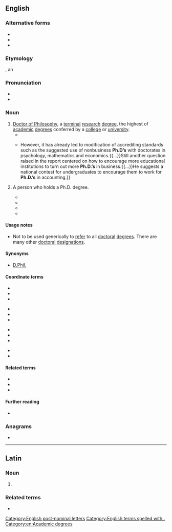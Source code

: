 {{also|Ph. D.|PhD}}
==English==

===Alternative forms===
* {{l|en|Ph.D}}
* {{l|en|PhD}}
* {{l|en|Ph. D.}}

===Etymology===
{{obor|en|la-med|Ph.D.}}, an {{abbrev|la|Philosophiae Doctor|t=Doctor of Philosophy|nocap=1|nocat=1}}

===Pronunciation===
* {{IPA|en|/ˈpiːˌeɪ̯tʃˈdiː/}}
* {{audio|en|LL-Q1860 (eng)-Vealhurl-Ph.D..wav |Audio (Southern England)}}

===Noun===
{{en-noun|Ph.D's|Ph.D.'s|+}}

# [[Doctor of Philosophy]], a [[terminal]] [[research]] [[degree]], the highest of [[academic]] [[degree]]s conferred by a [[college]] or [[university]].
#* {{quote-journal|en|title=24 Local Students Among ‘U’ Graduates|journal=[[w:Daily Herald (Utah)|The Daily Herald]]|volume_plain=98th year|issue=214|location=Provo, Utah|date=27 May 1971|page=6|pageurl=https://www.newspapers.com/newspage/468315378/|passage='''Ph.D’s''' will go to Kirk G. Rasmussen and Val Hicks.}}
#* {{quote-journal|en|title=Business schools take action to alleviate teacher shortages|journal=[[w:The Southern Illinoisan|Southern Illinoisan]]|volume=90|issue=195|location=Carbondale, Ill.|date=20 August 1982|page=A-4|pageurl=https://www.newspapers.com/newspage/82762518/|passage=The shortage of holders of '''Ph.D’s''' in business school subjects has grown so severe in recent years that a panel was set up in 1980 by the American Assembly of Collegiate Schools of Business to study the problem.{{...}}However, it has already led to modification of accrediting standards such as the suggested use of nonbusiness '''Ph.D’s''' with doctorates in psychology, mathematics and economics.{{...}}Still another question raised in the report centered on how to encourage more educational institutions to turn out more '''Ph.D.’s''' in business.{{...}}He suggests a national contest for undergraduates to encourage them to work for '''Ph.D.’s''' in accounting.}}
# {{lb|en|informal}} A person who holds a Ph.D. degree.
#* {{quote-journal|en|title=Doctorates Are Received by Six|journal=[[w:Lincoln Journal Star|Sunday Journal and Star]]|volume_plain=94th year|issue=9|location=Lincoln, Neb.|date=26 February 1961|page=3B|pageurl=https://www.newspapers.com/newspage/43520227/|passage=There are 12 '''Ph.D’s''' in the Concordia faculty of 62, according to Dr. P. A. Zimmerman, President, with others nearing the completion of doctorate requirements.}}
#* {{quote-journal|en|title=Ph.D’s Finding Job Prospects Depressing|journal=[[w:Pensacola News Journal|The Pensacola News]]|url=https://www.newspapers.com/newspage/264512597/|location=Pensacola, Fla.|date=14 January 1971|passage=The uncertainty of the job market has a new meaning for '''Ph.D’s''' these days: Prospects Highly Depressing.}}
#* {{quote-journal|en|author=Cecilia Bush|title=Flying high, firmly grounded|journal=The Catholic Advance|volume=CXXII|issue=34|location=Wichita, Kan.|date=1 September 1988|page=1|pageurl=https://www.newspapers.com/newspage/179478191/|columns=1–2|passage=He also directs a post-doctoral program in behavioral medicine in which '''Ph.D’s''' receive training for very special kinds of treatment.}}
#* {{quote-book |en|author=Lucy Chronic, Halka Chronic |title=Pages of Stone |publisher=The Mountaineers Books |edition=second |year=2004 |isbn=0-89886-680-4 |section=end material: About the Authors |page=174 |passage=Growing up the daughter of two '''Ph.D.s''' in geology, young Lucy Chronic was more likely to hear discussions of plate tectonics than the prospects of the local ball team's chance of winning the pennant.}}

====Usage notes====
* Not to be used generically to [[refer]] to all [[doctoral]] [[degree]]s. There are many other [[doctoral]] [[designation]]s.

====Synonyms====
* [[D.Phil.]]

====Coordinate terms====
{{top4}}
* {{l|en|ABD}}
* {{l|en|D.A.}}
* {{l|en|D.Arch.}}
{{mid4}}
* {{l|en|D.B.A.}}
* {{l|en|D.F.A.}}
* {{l|en|D.M.A.}}
{{mid4}}
* {{l|en|D.M.L.}}
* {{l|en|D.Sc.}}
* {{l|en|Ed.D.}}
{{mid4}}
* {{l|en|Th.D.}}
* {{l|en|J.D.}}
{{bottom}}

====Related terms====
* {{l|en|doctor}}
* {{l|en|doctoral}}
* {{l|en|doctorate}}

====Further reading====
* {{pedialite}}

===Anagrams===
* {{anagrams|en|a=dhp|D.P.H.|DHP|HPD}}

[[Category:English post-nominal letters]]
[[Category:English terms spelled with .]]
[[Category:en:Academic degrees]]

----

==Latin==

===Noun===
{{la-noun|Ph.D.<0>|g=m}}

# {{abbr of|la|Philosophiae Doctor}}

===Related terms===
*{{l|la|Ph.B.}}